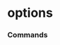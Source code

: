 # options


### Commands
<ul className='grid grid-cols-1 md:grid-cols-2 lg:grid-cols-3 xl:grid-cols-4 gap-4 -ml-6'>
<ReferenceCard
    title="UNUSUAL"
    description="Get the complete options chain for a ticker."
    url="options/unusual"
    command
/><ReferenceCard
    title="CHAINS"
    description="Get the complete options chain for a ticker."
    url="options/chains"
    command
/>
</ul>

